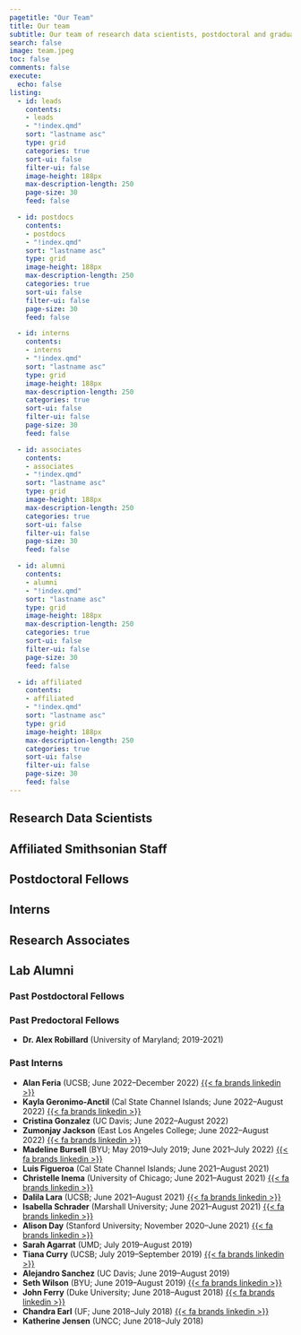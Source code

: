 ```yaml
---
pagetitle: "Our Team"
title: Our team
subtitle: Our team of research data scientists, postdoctoral and graduate fellows, academic interns, and research associates
search: false
image: team.jpeg
toc: false
comments: false
execute:
  echo: false
listing:
  - id: leads
    contents: 
    - leads
    - "!index.qmd"
    sort: "lastname asc"
    type: grid
    categories: true
    sort-ui: false
    filter-ui: false
    image-height: 188px
    max-description-length: 250
    page-size: 30
    feed: false

  - id: postdocs
    contents: 
    - postdocs
    - "!index.qmd"
    sort: "lastname asc"
    type: grid
    image-height: 188px
    max-description-length: 250
    categories: true
    sort-ui: false
    filter-ui: false
    page-size: 30
    feed: false

  - id: interns
    contents: 
    - interns
    - "!index.qmd"
    sort: "lastname asc"
    type: grid
    image-height: 188px
    max-description-length: 250
    categories: true
    sort-ui: false
    filter-ui: false
    page-size: 30
    feed: false

  - id: associates
    contents: 
    - associates
    - "!index.qmd"
    sort: "lastname asc"
    type: grid
    image-height: 188px
    max-description-length: 250
    categories: true
    sort-ui: false
    filter-ui: false
    page-size: 30
    feed: false

  - id: alumni
    contents: 
    - alumni
    - "!index.qmd"
    sort: "lastname asc"
    type: grid
    image-height: 188px
    max-description-length: 250
    categories: true
    sort-ui: false
    filter-ui: false
    page-size: 30
    feed: false

  - id: affiliated
    contents: 
    - affiliated
    - "!index.qmd"
    sort: "lastname asc"
    type: grid
    image-height: 188px
    max-description-length: 250
    categories: true
    sort-ui: false
    filter-ui: false
    page-size: 30
    feed: false
---
```

## Research Data Scientists

:::{.peoplelisting-block}

::: {#leads .column-page}
:::

:::

## Affiliated Smithsonian Staff

:::{.peoplelisting-block}

::: {#affiliated .column-page}
:::

:::

## Postdoctoral Fellows

:::{.peoplelisting-block}

::: {#postdocs .column-page}
:::

:::

## Interns

:::{.peoplelisting-block}

::: {#interns .column-page}
:::

:::


## Research Associates

:::{.peoplelisting-block}

::: {#associates .column-page}
:::

:::

## Lab Alumni

### Past Postdoctoral Fellows
:::{.peoplelisting-block}

::: {#alumni .column-page}
:::

:::

### Past Predoctoral Fellows

* **Dr. Alex Robillard** (University of Maryland; 2019-2021)

### Past Interns

* **Alan Feria** (UCSB; June 2022–December 2022) [{{< fa brands linkedin >}}](https://www.linkedin.com/in/alan-feria-ucsb)
* **Kayla Geronimo-Anctil** (Cal State Channel Islands; June 2022–August 2022) [{{< fa brands linkedin >}}](https://www.linkedin.com/in/kayla-geronimo-anctil-b2a7aa271) 
* **Cristina Gonzalez** (UC Davis; June 2022–August 2022) 
* **Zumonjay Jackson** (East Los Angeles College; June 2022–August 2022) [{{< fa brands linkedin >}}](https://www.linkedin.com/in/zumonjay-jackson-97b917231) 
* **Madeline Bursell** (BYU; May 2019–July 2019; June 2021–July 2022) [{{< fa brands linkedin >}}](https://www.linkedin.com/in/madeline-bursell) 
* **Luis Figueroa** (Cal State Channel Islands; June 2021–August 2021)
* **Christelle Inema** (University of Chicago; June 2021–August 2021) [{{< fa brands linkedin >}}](https://www.linkedin.com/in/christelle-inema) 
* **Dalila Lara** (UCSB; June 2021–August 2021) [{{< fa brands linkedin >}}](https://www.linkedin.com/in/dalilalara) 
* **Isabella Schrader** (Marshall University; June 2021–August 2021) [{{< fa brands linkedin >}}](https://www.linkedin.com/in/isabella-schrader)
* **Alison Day** (Stanford University; November 2020–June 2021) [{{< fa brands linkedin >}}](https://www.linkedin.com/in/alison-day-8282b8133) 
* **Sarah Agarrat** (UMD; July 2019–August 2019)
* **Tiana Curry** (UCSB; July 2019–September 2019) [{{< fa brands linkedin >}}](https://www.linkedin.com/in/tiana-curry) 
* **Alejandro Sanchez** (UC Davis; June 2019–August 2019)
* **Seth Wilson** (BYU; June 2019–August 2019) [{{< fa brands linkedin >}}](https://www.linkedin.com/in/seth-wilson-84a884142) 
* **John Ferry** (Duke University; June 2018–August 2018) [{{< fa brands linkedin >}}](https://www.linkedin.com/in/john-w-ferry) 
* **Chandra Earl** (UF; June 2018–July 2018) [{{< fa brands linkedin >}}](https://www.linkedin.com/in/chandra-earl) 
* **Katherine Jensen** (UNCC; June 2018–July 2018)

